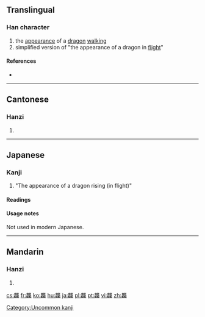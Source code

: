 ==Translingual==

===Han character===
{{Han char|rn=212|rad=龍|as=32|sn=48|four=01211|canj=YPYBP|ids=⿱龍⿰龍龍}}

# the [[appearance]] of a [[dragon]] [[walk]]ing
# simplified version of "the appearance of a dragon in [[flight]]"

====References====
* {{Han ref|kx=1537.250|dkj=48845|dj=2078.160|hdz=74806.090|uh=9F98|ud=40856|bh=F9D5|bd=63957}}

----

==Cantonese==

===Hanzi===
{{yue-hanzi|jyut=daap6|y=daap6}}

# {{defn|lang=yue|sort=龍32}}

----

==Japanese==

===Kanji===
{{ja-kanji|grade=|rs=龍32}}

# "The appearance of a dragon rising (in flight)"

====Readings====
{{ja-readings
|kanon=[[とう]] (tō), {{qualifier|historical}} [[たふ]] (tafu)
}}

====Usage notes====
Not used in modern Japanese.

[[Category:Uncommon kanji]]

----

==Mandarin==

===Hanzi===
{{cmn-hanzi|pin=[[tà]] ([[ta4]])|wg=t'a<sup>4</sup>}}

# {{defn|lang=cmn|sort=龍32}}

[[cs:龘]]
[[fr:龘]]
[[ko:龘]]
[[hu:龘]]
[[ja:龘]]
[[pl:龘]]
[[pt:龘]]
[[vi:龘]]
[[zh:龘]]